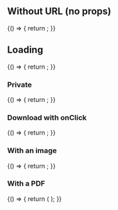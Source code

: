 
<Meta title="Design system/UploadedFilePreview" component={UploadedFilePreview} />

## Without URL (no props)

<Canvas>
  <Story name="Without URL">
    {() => {
      return <UploadedFilePreview url="https://d.pr/free/i/OlQVIb+" />;
    }}
  </Story>
</Canvas>

## Loading

<Canvas>
  <Story name="Loading">
    {() => {
      return <UploadedFilePreview url="https://d.pr/free/i/OlQVIb+" isLoading />;
    }}
  </Story>
</Canvas>

### Private

<Canvas>
  <Story name="Private">
    {() => {
      return <UploadedFilePreview url="https://d.pr/free/i/OlQVIb+" isPrivate />;
    }}
  </Story>
</Canvas>

### Download with onClick

<Canvas>
  <Story name="Download with onClick">
    {() => {
      return <UploadedFilePreview url="https://d.pr/free/i/OlQVIb+" onClick={console.log} />;
    }}
  </Story>
</Canvas>

### With an image

<Canvas>
  <Story name="With an image">
    {() => {
      return <UploadedFilePreview url="https://d.pr/free/i/OlQVIb+" />;
    }}
  </Story>
</Canvas>

### With a PDF

<Canvas>
  <Story name="With a PDF">
    {() => {
      return (
        <UploadedFilePreview url="https://opencollective-staging.s3.us-west-1.amazonaws.com/0e9358e0-7b27-11ea-832e-9f31d72da78b.pdf" />
      );
    }}
  </Story>
</Canvas>
